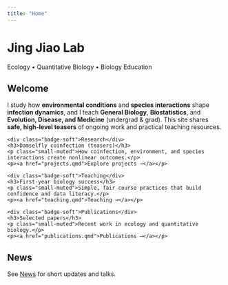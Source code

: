 ```yaml
---
title: "Home"
---
```


<div class="hero">
  <h1>Jing Jiao Lab</h1>
  <p>Ecology • Quantitative Biology • Biology Education</p>
</div>

## Welcome
I study how **environmental conditions** and **species interactions** shape **infection dynamics**, and I teach **General Biology**, **Biostatistics**, and **Evolution, Disease, and Medicine** (undergrad & grad). This site shares **safe, high-level teasers** of ongoing work and practical teaching resources.

<div class="card-grid">
  <div class="card">
    <div class="badge-soft">Research</div>
    <h3>Damselfly coinfection (teasers)</h3>
    <p class="small-muted">How coinfection, environment, and species interactions create nonlinear outcomes.</p>
    <p><a href="projects.qmd">Explore projects →</a></p>
  </div>
  <div class="card">
    <div class="badge-soft">Teaching</div>
    <h3>First-year biology success</h3>
    <p class="small-muted">Simple, fair course practices that build confidence and data literacy.</p>
    <p><a href="teaching.qmd">Teaching →</a></p>
  </div>
  <div class="card">
    <div class="badge-soft">Publications</div>
    <h3>Selected papers</h3>
    <p class="small-muted">Recent work in ecology and quantitative biology.</p>
    <p><a href="publications.qmd">Publications →</a></p>
  </div>
</div>

## News
See <a href="news.qmd">News</a> for short updates and talks.
